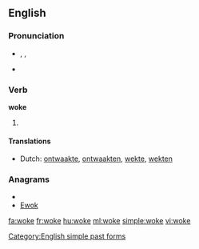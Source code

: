 ==English==

===Pronunciation===
* {{enPR|wōk}}, {{IPA|/wəʊk/}}, {{SAMPA|/w@Uk/}}
* {{audio|En-us-woke.ogg|Audio (US)}}
*: {{rhymes|əʊk}}

===Verb===
'''woke'''

# {{past of|[[wake]]}}

====Translations====
* Dutch: [[ontwaakte]], [[ontwaakten]], [[wekte]], [[wekten]]

===Anagrams===
* {{alphagram|ekow}}
* [[Ewok#English|Ewok]]

[[Category:English simple past forms]]

[[fa:woke]]
[[fr:woke]]
[[hu:woke]]
[[ml:woke]]
[[simple:woke]]
[[vi:woke]]